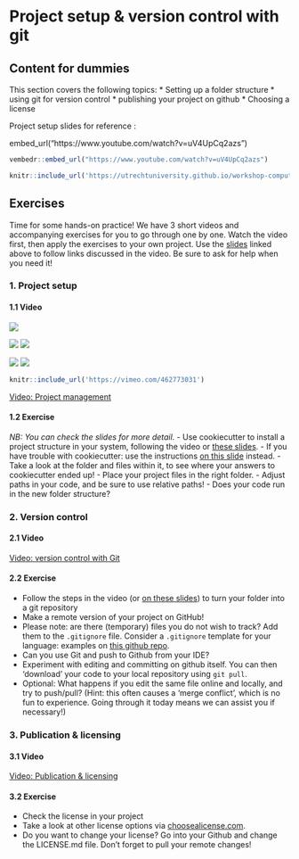 # Project setup & version control with git {#project-setup}

## Content for dummies

This section covers the following topics:
* Setting up a folder structure
* using git for version control
* publishing your project on github
* Choosing a license

Project setup slides for reference :

embed_url("https://www.youtube.com/watch?v=uV4UpCq2azs")

```r
vembedr::embed_url("https://www.youtube.com/watch?v=uV4UpCq2azs")
```


```r
knitr::include_url('https://utrechtuniversity.github.io/workshop-computational-reproducibility/slides/slides_project-setup.html#1')
```


## Exercises

Time for some hands-on practice!
We have 3 short videos and accompanying exercises for you to go through one by one.
Watch the video first, then apply the exercises to your own project.
Use the [slides](../slides/slides_project-setup.html) linked above to follow links discussed in the video.
Be sure to ask for help when you need it!

### 1. Project setup

#### 1.1 Video


![](https://vimeo.com/462773031)

![](https://youtu.be/zNzZ1PfUDNk)
![](https://www.youtube.com/watch?v=zNzZ1PfUDNk)

![](https://vimeo.com/142172484)
![](https://player.vimeo.com/video/142172484)


```r
knitr::include_url('https://vimeo.com/462773031')
```



[Video: Project management](https://vimeo.com/462773031)

#### 1.2 Exercise 
_NB: You can check the slides for more detail._
- Use cookiecutter to install a project structure in your system, following the video or [these slides](../slides/slides_project-setup.html#4).
- If you have trouble with cookiecutter: use the instructions [on this slide](../slides/slides_project-setup.html#6) instead.
- Take a look at the folder and files within it, to see where your answers to cookiecutter ended up!
- Place your project files in the right folder.
- Adjust paths in your code, and be sure to use relative paths!
- Does your code run in the new folder structure?


### 2. Version control

#### 2.1 Video
[Video: version control with Git](https://vimeo.com/463264170)

#### 2.2 Exercise
- Follow the steps in the video (or [on these slides](../slides/slides_project-setup.html#17)) to turn your folder into a git repository
- Make a remote version of your project on GitHub!
- Please note: are there (temporary) files you do not wish to track?
  Add them to the `.gitignore` file.
  Consider a `.gitignore` template for your language: examples on [this github repo](https://github.com/github/gitignore).
- Can you use Git and push to Github from your IDE?
- Experiment with editing and committing on github itself.
  You can then 'download' your code to your local repository using `git pull`.
- Optional: What happens if you edit the same file online and locally, and try to push/pull?
  (Hint: this often causes a 'merge conflict', which is no fun to experience.
  Going through it today means we can assist you if necessary!)

 
### 3. Publication & licensing

#### 3.1 Video
[Video: Publication & licensing](https://vimeo.com/463659936)

#### 3.2 Exercise
- Check the license in your project
- Take a look at other license options via [choosealicense.com](https://choosealicense.com/).
- Do you want to change your license? Go into your Github and change the LICENSE.md file. Don't forget to pull your remote changes!

